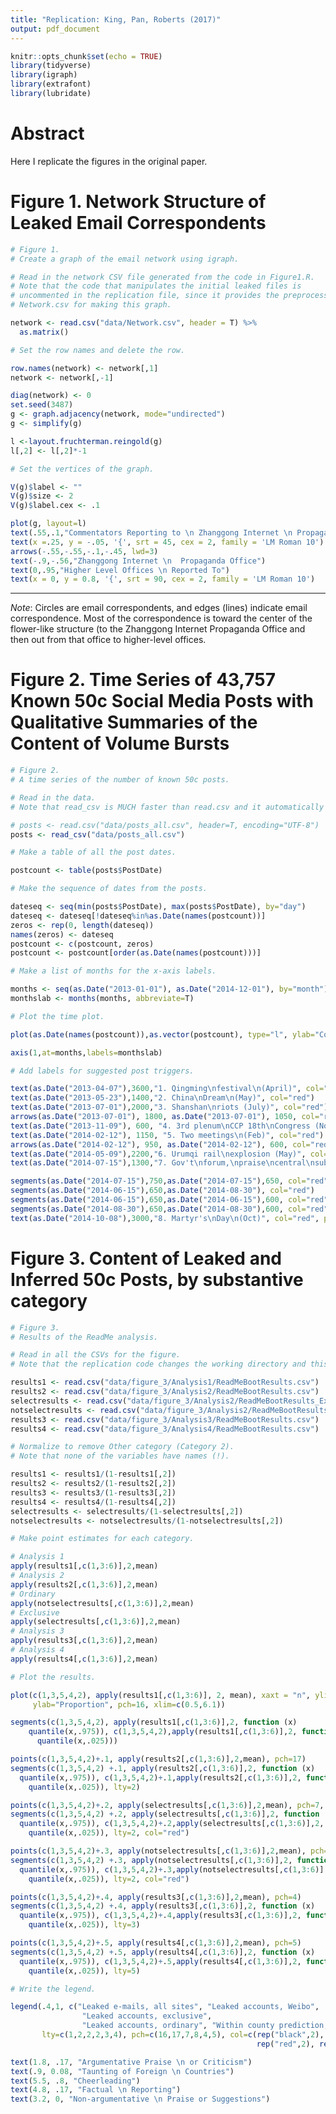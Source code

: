 ```yaml
---
title: "Replication: King, Pan, Roberts (2017)"
output: pdf_document
---
```


```r
knitr::opts_chunk$set(echo = TRUE)
library(tidyverse)
library(igraph)
library(extrafont)
library(lubridate)
```

# Abstract

Here I replicate the figures in the original paper.

# Figure 1. Network Structure of Leaked Email Correspondents

```r

# Figure 1.
# Create a graph of the email network using igraph.

# Read in the network CSV file generated from the code in Figure1.R.
# Note that the code that manipulates the initial leaked files is
# uncommented in the replication file, since it provides the preprocessed
# Network.csv for making this graph.

network <- read.csv("data/Network.csv", header = T) %>% 
  as.matrix()

# Set the row names and delete the row.

row.names(network) <- network[,1]
network <- network[,-1]

diag(network) <- 0
set.seed(3487)
g <- graph.adjacency(network, mode="undirected")
g <- simplify(g)

l <-layout.fruchterman.reingold(g) 
l[,2] <- l[,2]*-1

# Set the vertices of the graph.

V(g)$label <- ""
V(g)$size <- 2
V(g)$label.cex <- .1

plot(g, layout=l)
text(.55,.1,"Commentators Reporting to \n Zhanggong Internet \n Propaganda Office")
text(x =.25, y = -.05, '{', srt = 45, cex = 2, family = 'LM Roman 10')
arrows(-.55,-.55,-.1,-.45, lwd=3)
text(-.9,-.56,"Zhanggong Internet \n  Propaganda Office")
text(0,.95,"Higher Level Offices \n Reported To")
text(x = 0, y = 0.8, '{', srt = 90, cex = 2, family = 'LM Roman 10')
```

***

*Note*: Circles are email correspondents, and edges (lines) indicate email correspondence. Most of the correspondence is toward the center of the flower-like structure (to the Zhanggong Internet Propaganda Office and then out from that office to higher-level offices.

\pagebreak

# Figure 2. Time Series of 43,757 Known 50c Social Media Posts with Qualitative Summaries of the Content of Volume Bursts

```r

# Figure 2.
# A time series of the number of known 50c posts.

# Read in the data.
# Note that read_csv is MUCH faster than read.csv and it automatically displays the Chinese text.

# posts <- read.csv("data/posts_all.csv", header=T, encoding="UTF-8")
posts <- read_csv("data/posts_all.csv")

# Make a table of all the post dates.

postcount <- table(posts$PostDate)

# Make the sequence of dates from the posts.

dateseq <- seq(min(posts$PostDate), max(posts$PostDate), by="day")
dateseq <- dateseq[!dateseq%in%as.Date(names(postcount))]
zeros <- rep(0, length(dateseq))
names(zeros) <- dateseq
postcount <- c(postcount, zeros)
postcount <- postcount[order(as.Date(names(postcount)))]

# Make a list of months for the x-axis labels.

months <- seq(as.Date("2013-01-01"), as.Date("2014-12-01"), by="month")
monthslab <- months(months, abbreviate=T)

# Plot the time plot.

plot(as.Date(names(postcount)),as.vector(postcount), type="l", ylab="Count of Posts",xlab="Date (Jan 2013 - Dec 2014)",xaxt="n",ylim=c(0,4000))

axis(1,at=months,labels=monthslab)

# Add labels for suggested post triggers.

text(as.Date("2013-04-07"),3600,"1. Qingming\nfestival\n(April)", col="red")
text(as.Date("2013-05-23"),1400,"2. China\nDream\n(May)", col="red")
text(as.Date("2013-07-01"),2000,"3. Shanshan\nriots (July)", col="red")
arrows(as.Date("2013-07-01"), 1800, as.Date("2013-07-01"), 1050, col="red", length=0.1)
text(as.Date("2013-11-09"), 600, "4. 3rd plenum\nCCP 18th\nCongress (Nov)", col="red")
text(as.Date("2014-02-12"), 1150, "5. Two meetings\n(Feb)", col="red")
arrows(as.Date("2014-02-12"), 950, as.Date("2014-02-12"), 600, col="red", length=0.1)
text(as.Date("2014-05-09"),2200,"6. Urumqi rail\nexplosion (May)", col="red")
text(as.Date("2014-07-15"),1300,"7. Gov't\nforum,\npraise\ncentral\nsubsidy\n(Jul-Aug)", col="red")

segments(as.Date("2014-07-15"),750,as.Date("2014-07-15"),650, col="red")
segments(as.Date("2014-06-15"),650,as.Date("2014-08-30"), col="red")
segments(as.Date("2014-06-15"),650,as.Date("2014-06-15"),600, col="red")
segments(as.Date("2014-08-30"),650,as.Date("2014-08-30"),600, col="red")
text(as.Date("2014-10-08"),3000,"8. Martyr's\nDay\n(Oct)", col="red", pos=2)
```

\pagebreak

# Figure 3. Content of Leaked and Inferred 50c Posts, by substantive category

```r

# Figure 3.
# Results of the ReadMe analysis.

# Read in all the CSVs for the figure.
# Note that the replication code changes the working directory and this does not.

results1 <- read.csv("data/figure_3/Analysis1/ReadMeBootResults.csv")
results2 <- read.csv("data/figure_3/Analysis2/ReadMeBootResults.csv")
selectresults <- read.csv("data/figure_3/Analysis2/ReadMeBootResults_Exclusive.csv")
notselectresults <- read.csv("data/figure_3/Analysis2/ReadMeBootResults_Ordinary.csv")
results3 <- read.csv("data/figure_3/Analysis3/ReadMeBootResults.csv")
results4 <- read.csv("data/figure_3/Analysis4/ReadMeBootResults.csv")

# Normalize to remove Other category (Category 2).
# Note that none of the variables have names (!).

results1 <- results1/(1-results1[,2])
results2 <- results2/(1-results2[,2])
results3 <- results3/(1-results3[,2])
results4 <- results4/(1-results4[,2])
selectresults <- selectresults/(1-selectresults[,2])
notselectresults <- notselectresults/(1-notselectresults[,2])

# Make point estimates for each category.

# Analysis 1
apply(results1[,c(1,3:6)],2,mean)
# Analysis 2
apply(results2[,c(1,3:6)],2,mean)
# Ordinary
apply(notselectresults[,c(1,3:6)],2,mean)
# Exclusive
apply(selectresults[,c(1,3:6)],2,mean)
# Analysis 3
apply(results3[,c(1,3:6)],2,mean)
# Analysis 4
apply(results4[,c(1,3:6)],2,mean)

```

```r

# Plot the results.

plot(c(1,3,5,4,2), apply(results1[,c(1,3:6)], 2, mean), xaxt = "n", ylim = c(0,1), xlab="",
     ylab="Proportion", pch=16, xlim=c(0.5,6.1))

segments(c(1,3,5,4,2), apply(results1[,c(1,3:6)],2, function (x)
    quantile(x,.975)), c(1,3,5,4,2),apply(results1[,c(1,3:6)],2, function (x)
      quantile(x,.025)))

points(c(1,3,5,4,2)+.1, apply(results2[,c(1,3:6)],2,mean), pch=17)
segments(c(1,3,5,4,2) +.1, apply(results2[,c(1,3:6)],2, function (x)
  quantile(x,.975)), c(1,3,5,4,2)+.1,apply(results2[,c(1,3:6)],2, function (x)
    quantile(x,.025)), lty=2)

points(c(1,3,5,4,2)+.2, apply(selectresults[,c(1,3:6)],2,mean), pch=7, col="red")
segments(c(1,3,5,4,2) +.2, apply(selectresults[,c(1,3:6)],2, function (x)
  quantile(x,.975)), c(1,3,5,4,2)+.2,apply(selectresults[,c(1,3:6)],2, function (x)
    quantile(x,.025)), lty=2, col="red")

points(c(1,3,5,4,2)+.3, apply(notselectresults[,c(1,3:6)],2,mean), pch=8, col="red")
segments(c(1,3,5,4,2) +.3, apply(notselectresults[,c(1,3:6)],2, function (x)
  quantile(x,.975)), c(1,3,5,4,2)+.3,apply(notselectresults[,c(1,3:6)],2, function (x)
    quantile(x,.025)), lty=2, col="red")

points(c(1,3,5,4,2)+.4, apply(results3[,c(1,3:6)],2,mean), pch=4)
segments(c(1,3,5,4,2) +.4, apply(results3[,c(1,3:6)],2, function (x)
  quantile(x,.975)), c(1,3,5,4,2)+.4,apply(results3[,c(1,3:6)],2, function (x)
    quantile(x,.025)), lty=3)

points(c(1,3,5,4,2)+.5, apply(results4[,c(1,3:6)],2,mean), pch=5)
segments(c(1,3,5,4,2) +.5, apply(results4[,c(1,3:6)],2, function (x)
  quantile(x,.975)), c(1,3,5,4,2)+.5,apply(results4[,c(1,3:6)],2, function (x)
    quantile(x,.025)), lty=5)

# Write the legend.

legend(.4,1, c("Leaked e-mails, all sites", "Leaked accounts, Weibo",
                "Leaked accounts, exclusive",
                "Leaked accounts, ordinary", "Within county prediction, all posts",  "Out of county prediction"),
       lty=c(1,2,2,2,3,4), pch=c(16,17,7,8,4,5), col=c(rep("black",2),
                                                       rep("red",2), rep("black",2)))

text(1.8, .17, "Argumentative Praise \n or Criticism")
text(.9, 0.08, "Taunting of Foreign \n Countries")
text(5.5, .8, "Cheerleading")
text(4.8, .17, "Factual \n Reporting")
text(3.2, 0, "Non-argumentative \n Praise or Suggestions")
```